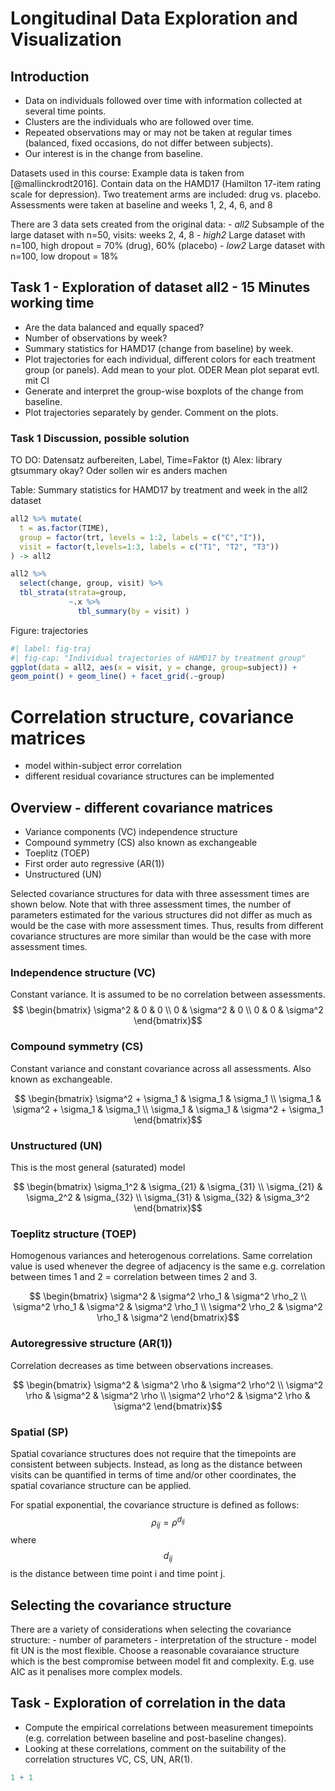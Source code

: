 # Longitudinal Data Exploration and Visualization

## Introduction
- Data on individuals followed over time with information collected at several time points.
- Clusters are the individuals who are followed over time.
- Repeated observations may or may not be taken at regular times (balanced, fixed occasions, do not differ between subjects). 
- Our interest is in the change from baseline.

Datasets used in this course:
Example data is taken from [@mallinckrodt2016]. Contain data on the HAMD17 (Hamilton 17-item rating scale for depression). 
Two treatement arms are included: drug vs. placebo.
Assessments were taken at baseline and weeks 1, 2, 4, 6, and 8

There are 3 data sets created from the original data:
- *all2* Subsample of the large dataset with n=50, visits: weeks 2, 4, 8
- *high2* Large dataset with n=100, high dropout = 70% (drug), 60% (placebo)
- *low2* Large dataset with n=100, low dropout = 18%

## Task 1 - Exploration of dataset all2 - 15 Minutes working time
- Are the data balanced and equally spaced?
- Number of observations by week?
- Summary statistics for HAMD17 (change from baseline) by week.
- Plot trajectories for each individual, different colors for each treatment group (or panels). Add mean to your plot. ODER Mean plot separat evtl. mit CI
- Generate and interpret the group-wise boxplots of the change from baseline.
- Plot trajectories separately by gender. Comment on the plots.

### Task 1 Discussion, possible solution
TO DO: Datensatz aufbereiten, Label, Time=Faktor (t)
Alex: library gtsummary okay? Oder sollen wir es anders machen

Table: Summary statistics for HAMD17 by treatment and week in the all2 dataset

```r
all2 %>% mutate(
  t = as.factor(TIME),
  group = factor(trt, levels = 1:2, labels = c("C","I")),
  visit = factor(t,levels=1:3, labels = c("T1", "T2", "T3"))
) -> all2

all2 %>%
  select(change, group, visit) %>%
  tbl_strata(strata=group, 
             ~.x %>% 
               tbl_summary(by = visit) )
```

Figure: trajectories

```r
#| label: fig-traj
#| fig-cap: "Individual trajectories of HAMD17 by treatment group"
ggplot(data = all2, aes(x = visit, y = change, group=subject)) +
geom_point() + geom_line() + facet_grid(.~group)
```


# Correlation structure, covariance matrices
- model within-subject error correlation
- different residual covariance structures can be implemented

## Overview - different covariance matrices
- Variance components (VC) independence structure
- Compound symmetry (CS) also known as exchangeable
- Toeplitz (TOEP)
- First order auto regressive (AR(1))
- Unstructured (UN)

Selected covariance structures for data with three assessment times are shown below. Note that with three assessment times, the number of parameters estimated for the various structures did not differ as much as would be the case with more assessment times. Thus, results from different covariance structures are more similar than would be the case with more assessment times.

### Independence structure (VC)
Constant variance. It is assumed to be no correlation between assessments.
$$ \begin{bmatrix}
   \sigma^2   & 0  & 0  \\
   0  & \sigma^2   & 0 \\
   0  & 0  & \sigma^2
   \end{bmatrix}$$

### Compound symmetry (CS)
Constant variance and constant covariance across all assessments. Also known as exchangeable.

$$ \begin{bmatrix}
   \sigma^2 + \sigma_1 & \sigma_1  & \sigma_1  \\
   \sigma_1  & \sigma^2 + \sigma_1  & \sigma_1  \\
   \sigma_1  & \sigma_1  & \sigma^2 + \sigma_1
   \end{bmatrix}$$
   
   
### Unstructured (UN)
This is the most general (saturated) model

$$ \begin{bmatrix}
   \sigma_1^2 & \sigma_{21}  & \sigma_{31}  \\
   \sigma_{21}  & \sigma_2^2   & \sigma_{32}  \\
   \sigma_{31}  & \sigma_{32}  & \sigma_3^2
   \end{bmatrix}$$
   
### Toeplitz structure (TOEP)
Homogenous variances and heterogenous correlations. Same correlation value is used whenever the degree of adjacency is the same e.g. correlation between times 1 and 2 = correlation between times 2 and 3.

$$ \begin{bmatrix}
   \sigma^2  & \sigma^2 \rho_1  & \sigma^2 \rho_2  \\
   \sigma^2 \rho_1 & \sigma^2   & \sigma^2 \rho_1  \\
   \sigma^2 \rho_2  & \sigma^2 \rho_1  & \sigma^2 
   \end{bmatrix}$$

### Autoregressive structure (AR(1))
Correlation decreases as time between observations increases.

$$ \begin{bmatrix}
   \sigma^2  & \sigma^2 \rho  & \sigma^2 \rho^2  \\
   \sigma^2 \rho & \sigma^2   & \sigma^2 \rho  \\
  \sigma^2 \rho^2  & \sigma^2 \rho  & \sigma^2 
   \end{bmatrix}$$

### Spatial (SP)
Spatial covariance structures does not require that the timepoints are consistent between subjects. Instead, as long as the distance between visits can be quantified in terms of time and/or other coordinates, the spatial covariance structure can be applied.

For spatial exponential, the covariance structure is defined as follows:
$$ \rho_{ij}=\rho^{d_{ij}} $$
where $$d_{ij} $$ is the distance between time point i and time point j.

## Selecting the covariance structure
There are a variety of considerations when selecting the covariance structure:
- number of parameters
- interpretation of the structure
- model fit
UN is the most flexible. Choose a reasonable covaraiance structure which is the best compromise between model fit and complexity. E.g. use AIC as it penalises more complex models.

## Task - Exploration of correlation in the data
- Compute the empirical correlations between measurement timepoints (e.g. correlation between baseline and post-baseline changes). 
- Looking at these correlations, comment on the suitability of the correlation structures VC, CS, UN, AR(1).

```r
1 + 1
```
